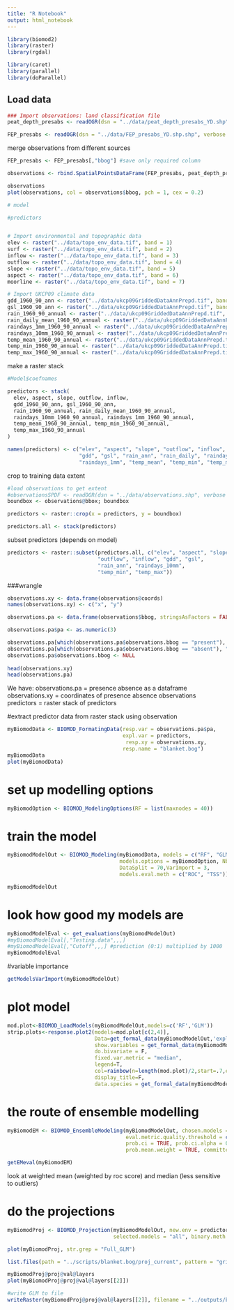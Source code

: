 ```yaml
---
title: "R Notebook"
output: html_notebook
---
```


```r
library(biomod2)
library(raster)
library(rgdal)

library(caret)
library(parallel)
library(doParallel)
```

## Load data
```r
### Import observations: land classification file 
peat_depth_presabs <- readOGR(dsn = "../data/peat_depth_presabs_YD.shp", verbose = TRUE)

FEP_presabs <- readOGR(dsn = "../data/FEP_presabs_YD.shp.shp", verbose = TRUE)
```

merge observations from different sources
```r
FEP_presabs <- FEP_presabs[,"bbog"] #save only required column

observations <- rbind.SpatialPointsDataFrame(FEP_presabs, peat_depth_presabs)

observations
plot(observations, col = observations$bbog, pch = 1, cex = 0.2)
```



```r
# model

#predictors


# Import environmental and topographic data
elev <- raster("../data/topo_env_data.tif", band = 1)
surf <- raster("../data/topo_env_data.tif", band = 2)
inflow <- raster("../data/topo_env_data.tif", band = 3)
outflow <- raster("../data/topo_env_data.tif", band = 4)
slope <- raster("../data/topo_env_data.tif", band = 5)
aspect <- raster("../data/topo_env_data.tif", band = 6)
moorline <- raster("../data/topo_env_data.tif", band = 7)

# Import UKCP09 climate data
gdd_1960_90_ann <- raster("../data/ukcp09GriddedDataAnnPrepd.tif", band = 1)
gsl_1960_90_ann <- raster("../data/ukcp09GriddedDataAnnPrepd.tif", band = 2)
rain_1960_90_annual <- raster("../data/ukcp09GriddedDataAnnPrepd.tif", band = 3)
rain_daily_mean_1960_90_annual <- raster("../data/ukcp09GriddedDataAnnPrepd.tif", band = 4)
raindays_1mm_1960_90_annual <- raster("../data/ukcp09GriddedDataAnnPrepd.tif", band = 5)
raindays_10mm_1960_90_annual <- raster("../data/ukcp09GriddedDataAnnPrepd.tif", band = 6)
temp_mean_1960_90_annual <- raster("../data/ukcp09GriddedDataAnnPrepd.tif", band = 7)
temp_min_1960_90_annual <- raster("../data/ukcp09GriddedDataAnnPrepd.tif", band = 8)
temp_max_1960_90_annual <- raster("../data/ukcp09GriddedDataAnnPrepd.tif", band = 9)
```

make a raster stack
```r
#Model$coefnames

predictors <- stack(
  elev, aspect, slope, outflow, inflow, 
  gdd_1960_90_ann, gsl_1960_90_ann,
  rain_1960_90_annual, rain_daily_mean_1960_90_annual,
  raindays_10mm_1960_90_annual, raindays_1mm_1960_90_annual,
  temp_mean_1960_90_annual, temp_min_1960_90_annual, 
  temp_max_1960_90_annual
)

names(predictors) <- c("elev", "aspect", "slope", "outflow", "inflow",
                       "gdd", "gsl", "rain_ann", "rain_daily", "raindays_10mm", 
                       "raindays_1mm", "temp_mean", "temp_min", "temp_max")
```

crop to training data extent

```r
#load observations to get extent
#observationsSPDF <- readOGR(dsn = "../data/observations.shp", verbose = TRUE)
boundbox <- observations@bbox; boundbox 

predictors <- raster::crop(x = predictors, y = boundbox)

predictors.all <- stack(predictors)
```

subset predictors (depends on model)
```r
predictors <- raster::subset(predictors.all, c("elev", "aspect", "slope",
                             "outflow", "inflow", "gdd", "gsl",
                             "rain_ann", "raindays_10mm",
                             "temp_min", "temp_max"))
```


###wrangle
```r
observations.xy <- data.frame(observations@coords)
names(observations.xy) <- c("x", "y")

observations.pa <- data.frame(observations$bbog, stringsAsFactors = FALSE)

observations.pa$pa <- as.numeric(3)

observations.pa[which(observations.pa$observations.bbog == "present"), "pa"] <- 1
observations.pa[which(observations.pa$observations.bbog == "absent"), "pa"] <- 0
observations.pa$observations.bbog <- NULL
  
head(observations.xy)
head(observations.pa)
```

We have: 
observations.pa = presence absence as a dataframe
observations.xy = coordinates of presence absence observations
predictors = raster stack of predictors


#extract predictor data from raster stack using observation 

```r
myBiomodData <- BIOMOD_FormatingData(resp.var = observations.pa$pa, 
                                     expl.var = predictors, 
                                      resp.xy = observations.xy, 
                                     resp.name = "blanket.bog")
myBiomodData
plot(myBiomodData)
```

# set up modelling options
```r
myBiomodOption <- BIOMOD_ModelingOptions(RF = list(maxnodes = 40))
```

# train the model

```r
myBiomodModelOut <- BIOMOD_Modeling(myBiomodData, models = c("RF", "GLM"), 
                                    models.options = myBiomodOption, NbRunEval = 1, 
                                    DataSplit = 70,VarImport = 3, 
                                    models.eval.meth = c("ROC", "TSS"))
```



```r
myBiomodModelOut
```

# look how good my models are

```r
myBiomodModelEval <- get_evaluations(myBiomodModelOut)
#myBiomodModelEval[,"Testing.data",,,]
#myBiomodModelEval[,"Cutoff",,,] #prediction (0:1) multiplied by 1000
myBiomodModelEval
```

#variable importance
```r
getModelsVarImport(myBiomodModelOut)
```

# plot model

```r
mod.plot<-BIOMOD_LoadModels(myBiomodModelOut,models=c('RF','GLM'))
strip.plots<-response.plot2(models=mod.plot[c(2,4)],
                            Data=get_formal_data(myBiomodModelOut,'expl.var'),
                            show.variables = get_formal_data(myBiomodModelOut,'expl.var.names'),
                            do.bivariate = F,
                            fixed.var.metric = "median",
                            legend=T,
                            col=rainbow(n=length(mod.plot)/2,start=.7,end=1,alpha=1),
                            display_title=F,
                            data.species = get_formal_data(myBiomodModelOut,'resp.var'))

```

# the route of ensemble modelling

```r
myBiomodEM <- BIOMOD_EnsembleModeling(myBiomodModelOut, chosen.models = "all", eval.metric = c("ROC"), 
                                      eval.metric.quality.threshold = c(0.9), prob.cv = TRUE, 
                                      prob.ci = TRUE, prob.ci.alpha = 0.05, prob.median = TRUE, 
                                      prob.mean.weight = TRUE, committee.averaging = TRUE)
```


```r
getEMeval(myBiomodEM)
```

look at weighted mean (weighted by roc score) and median (less sensitive to outliers)


# do the projections

```r
myBiomodProj <- BIOMOD_Projection(myBiomodModelOut, new.env = predictors, proj.name = "current", 
                                  selected.models = "all", binary.meth = "ROC", build.clamping.mask = FALSE)
```

```r
plot(myBiomodProj, str.grep = "Full_GLM")
```


```r
list.files(path = "../scripts/blanket.bog/proj_current", pattern = "gri")
```

```r
myBiomodProj@proj@val@layers
plot(myBiomodProj@proj@val@layers[[2]])
```


```r
#write GLM to file
writeRaster(myBiomodProj@proj@val@layers[[2]], filename = "../outputs/bb_GLM_mod1b.tif", overwrite = TRUE)
```



<!-- # ensemble it -->

<!-- ```{r} -->
<!-- myBiomodEF <- BIOMOD_EnsembleForecasting(projection.output = myBiomodProj, EM.output = myBiomodEM) #ensemble forecast  -->
<!-- ``` -->


<!-- apply the cutoff -->
<!-- ```{r} -->
<!-- wmean.ras <- raster("../scripts/blanket.bog/proj_current/individual_projections/blanket.bog_EMwmeanByROC_mergedAlgo_RUN1_AllData.gri") -->

<!-- wmean.ras[which(wmean.ras[] < 549)] <- 0 -->

<!-- plot(wmean.ras) -->
<!-- ``` -->






<!-- # export -->

<!-- ```{r} -->
<!-- writeRaster(wmean.ras, "../outputs/bb_EM_mod1a_wmean.tif") -->
<!-- ``` -->





